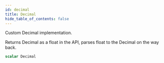 ```yaml
---
id: decimal
title: Decimal
hide_table_of_contents: false
---
```


Custom Decimal implementation.

Returns Decimal as a float in the API,
parses float to the Decimal on the way back.

```graphql
scalar Decimal
```
